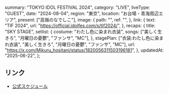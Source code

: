   summary: "TOKYO IDOL FESTIVAL 2024",
  category: "LIVE",
  liveType: "GUEST",
  date: "2024-08-04",
  region: "東京",
  location: "お台場・青海周辺エリア",
  present: ["高嶺のなでしこ"],
  image: {
    path: "",
    ref: "",
  },
  link: {
    text: "TIF 2024",
    url: "https://official.idolfes.com/s/tif2024/",
  },
  recaps: {
    title: "SKY STAGE",
    setlist: {
      costume: "わたし色に染まれ衣装",
      songs: ["美しく生きろ", "月曜日の憂鬱", "ファンサ", "MC"],
    },
    stagePlan: ["衣装:わたし色に染まれ衣装", "美しく生きろ", "月曜日の憂鬱", "ファンサ", "MC"],
    url: "https://x.com/Mikuru_hositani/status/1820056311503196181",
  },
  updatedAt: "2025-06-22",
};

## リンク

- [公式スケジュール](https://takanenonadeshiko.jp/?p=2159)
